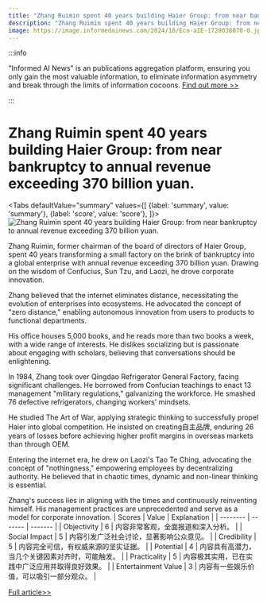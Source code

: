 ```yaml
---
title: "Zhang Ruimin spent 40 years building Haier Group: from near bankruptcy to annual revenue exceeding 370 billion yuan."
description: "Zhang Ruimin spent 40 years building Haier Group: from near bankruptcy to annual revenue exceeding 370 billion yuan."
image: https://image.informedainews.com/2024/10/Eco-aIE-1728038070-0.jpg
---
```



:::info

"Informed AI News" is an publications aggregation platform, ensuring you only gain the most valuable information, to eliminate information asymmetry and break through the limits of information cocoons.  [Find out more >>](/)

:::

# Zhang Ruimin spent 40 years building Haier Group: from near bankruptcy to annual revenue exceeding 370 billion yuan.


<Tabs
	defaultValue="summary"
	values={[
	{label: 'summary', value: 'summary'},
	{label: 'score', value: 'score'},
]}>
<TabItem value="summary">
<img
  src="https://image.informedainews.com/2024/10/Eco-aIE-1728038070-0.jpg"
  alt="Zhang Ruimin spent 40 years building Haier Group: from near bankruptcy to annual revenue exceeding 370 billion yuan."
/>



Zhang Ruimin, former chairman of the board of directors of Haier Group, spent 40 years transforming a small factory on the brink of bankruptcy into a global enterprise with annual revenue exceeding 370 billion yuan. Drawing on the wisdom of Confucius, Sun Tzu, and Laozi, he drove corporate innovation.

Zhang believed that the internet eliminates distance, necessitating the evolution of enterprises into ecosystems. He advocated the concept of "zero distance," enabling autonomous innovation from users to products to functional departments.

His office houses 5,000 books, and he reads more than two books a week, with a wide range of interests. He dislikes socializing but is passionate about engaging with scholars, believing that conversations should be enlightening.

In 1984, Zhang took over Qingdao Refrigerator General Factory, facing significant challenges. He borrowed from Confucian teachings to enact 13 management "military regulations," galvanizing the workforce. He smashed 76 defective refrigerators, changing workers' mindsets.

He studied The Art of War, applying strategic thinking to successfully propel Haier into global competition. He insisted on creating自主品牌, enduring 26 years of losses before achieving higher profit margins in overseas markets than through OEM.

Entering the internet era, he drew on Laozi's Tao Te Ching, advocating the concept of "nothingness," empowering employees by decentralizing authority. He believed that in chaotic times, dynamic and non-linear thinking is essential.

Zhang's success lies in aligning with the times and continuously reinventing himself. His management practices are unprecedented and serve as a model for corporate innovation.
</TabItem>
<TabItem value="score">
	| Scores     | Value   | Explanation |
	| -------- | ------- | ------- |
	| Objectivity  | 6    | 内容非常客观，全面报道和深入分析。    |
	| Social Impact | 5     | 内容引发广泛社会讨论，显著影响公众意见。    |
	| Credibility    | 5    | 内容完全可信，有权威来源的坚实证据。    |
	| Potential    | 4    | 内容具有高潜力，当几个关键因素对齐时，可能触发。    |
	| Practicality    | 5    | 内容极其实用，已在实践中广泛应用并取得良好效果。    |
	| Entertainment Value    | 3    | 内容有一些娱乐价值，可以吸引一部分观众。    |
</TabItem>
</Tabs>

[Full article>>](https://www.36kr.com/p/2975004237779203)
